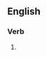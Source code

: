 ==English==

===Verb===
{{head|en|verb form}}

# {{present participle of|en|talk in circles|nocat=1}}